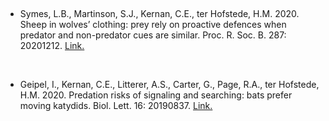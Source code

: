 



<br>

+ Symes, L.B., Martinson, S.J., Kernan, C.E., ter Hofstede, H.M. 2020. Sheep in wolves' clothing: prey rely on proactive defences when predator and non-predator cues are similar. Proc. R. Soc. B. 287: 20201212. [Link.](https://doi.org/10.1098/rspb.2020.1212)

<br>

+ Geipel, I., Kernan, C.E., Litterer, A.S., Carter, G., Page, R.A., ter Hofstede, H.M. 2020. Predation risks of signaling and searching: bats prefer moving katydids. Biol. Lett. 16: 20190837. [Link.](http://dx.doi.org/10.1098/rsbl.2019.0837)

